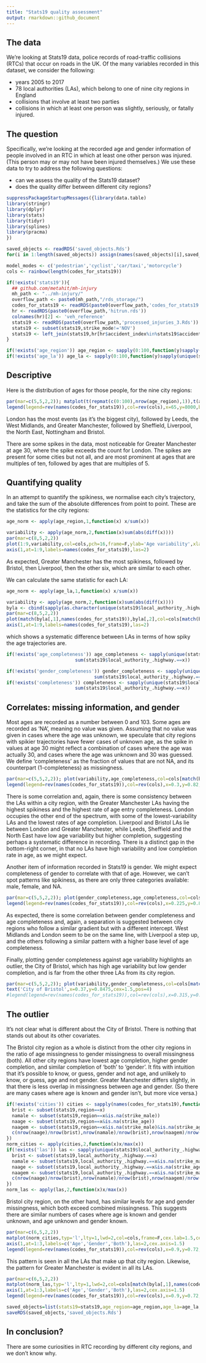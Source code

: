 ```yaml
---
title: "Stats19 quality assessment"
output: rmarkdown::github_document
---
```

  

## The data

We're looking at Stats19 data, police records of road-traffic collisions (RTCs) that occur on roads in the UK. Of the many variables recorded in this dataset, we consider the following:

  - years 2005 to 2017
  - 78 local authorities (LAs), which belong to one of nine city regions in England
  - collisions that involve at least two parties
  - collisions in which at least one person was slightly, seriously, or fatally injured.

## The question

Specifically, we're looking at the recorded age and gender information of people involved in an RTC in which at least one other person was injured. (This person may or may not have been injured themselves.) We use these data to try to address the following questions:

 - can we assess the quality of the Stats19 dataset?
 - does the quality differ between different city regions?




```r
suppressPackageStartupMessages({library(data.table)
library(stringr)
library(dplyr)
library(stats)
library(tidyr)
library(splines)
library(pracma)
})

saved_objects <- readRDS('saved_objects.Rds')
for(i in 1:length(saved_objects)) assign(names(saved_objects)[i],saved_objects[[i]])

model_modes <- c('pedestrian','cyclist','car/taxi','motorcycle')
cols <- rainbow(length(codes_for_stats19))

if(!exists('stats19')){
  ## github.com/metahit/mh-injury
  mh_path <- "../mh-injury/"
  overflow_path <- paste0(mh_path,"/rds_storage/")
  codes_for_stats19 <- readRDS(paste0(overflow_path,'codes_for_stats19.Rds'))
  hr <- readRDS(paste0(overflow_path,'hitrun.rds'))
  colnames(hr)[2] <- 'veh_reference'
  stats19 <- readRDS(paste0(overflow_path,'processed_injuries_3.Rds'))
  stats19 <- subset(stats19,strike_mode!='NOV')
  stats19 <- left_join(stats19,hr[hr$accident_index%in%stats19$accident_index,],by=c('veh_reference','accident_index'))
}

if(!exists('age_region')) age_region <- sapply(0:100,function(y)sapply(names(codes_for_stats19),function(x)nrow(subset(stats19,strike_age==y&region==x))))
if(!exists('age_la')) age_la <- sapply(0:100,function(y)sapply(unique(stats19$local_authority_.highway.),function(x)nrow(subset(stats19,strike_age==y&local_authority_.highway.==x))))

```

## Descriptive 

Here is the distribution of ages for those people, for the nine city regions:

```r

par(mar=c(5,5,2,2)); matplot(t(repmat(c(0:100),nrow(age_region),1)),t(age_region),lwd=2,typ='l',lty=1,frame=F,xlab='Age',ylab='Count',cex.axis=1.5,cex.lab=1.5,col=cols)
legend(legend=rev(names(codes_for_stats19)),col=rev(cols),x=65,y=8000,bty='n',lwd=2)

```

London has the most events (as it's the biggest city), followed by Leeds, the West Midlands, and Greater Manchester, followed by Sheffield, Liverpool, the North East, Nottingham and Bristol.

There are some spikes in the data, most noticeable for Greater Manchester at age 30, where the spike exceeds the count for London. The spikes are present for some cities but not all, and are most prominent at ages that are multiples of ten, followed by ages that are multiples of 5.

## Quantifying quality

In an attempt to quantify the spikiness, we normalise each city's trajectory, and take the sum of the absolute differences from point to point. These are the statistics for the city regions:

```r

age_norm <- apply(age_region,1,function(x) x/sum(x))

variability <- apply(age_norm,2,function(x)sum(abs(diff(x))))
par(mar=c(8,5,2,2))
plot(1:9,variability,col=cols,pch=16,frame=F,ylab='Age variability',xlab='',cex.axis=1.5,cex.lab=1.5,xaxt='n',cex=2)
axis(1,at=1:9,labels=names(codes_for_stats19),las=2)

```

As expected, Greater Manchester has the most spikiness, followed by Bristol, then Liverpool, then the other six, which are similar to each other.

We can calculate the same statistic for each LA:

```r

age_norm <- apply(age_la,1,function(x) x/sum(x))

variability <- apply(age_norm,2,function(x)sum(abs(diff(x))))
byla <- cbind(sapply(as.character(unique(stats19$local_authority_.highway.)),function(x)names(codes_for_stats19)[sapply(codes_for_stats19,function(y)x%in%y)]),variability)
par(mar=c(8,5,2,2))
plot(match(byla[,1],names(codes_for_stats19)),byla[,2],col=cols[match(byla[,1],names(codes_for_stats19))],pch=16,frame=F,ylab='Age variability',xlab='',cex.axis=1.5,cex.lab=1.5,xaxt='n')
axis(1,at=1:9,labels=names(codes_for_stats19),las=2)

```

which shows a systematic difference between LAs in terms of how spiky the age trajectories are.


```r
if(!exists('age_completeness')) age_completeness <- sapply(unique(stats19$local_authority_.highway.),function(x)nrow(subset(stats19,!is.na(strike_age)&local_authority_.highway.==x))/
                         sum(stats19$local_authority_.highway.==x))

if(!exists('gender_completeness')) gender_completeness <- sapply(unique(stats19$local_authority_.highway.),function(x)nrow(subset(stats19,!is.na(strike_male)&local_authority_.highway.==x))/
                                sum(stats19$local_authority_.highway.==x))
if(!exists('completeness')) completeness <- sapply(unique(stats19$local_authority_.highway.),function(x)nrow(subset(stats19,!is.na(strike_male)&!is.na(strike_age)&local_authority_.highway.==x))/
                         sum(stats19$local_authority_.highway.==x))

```

## Correlates: missing information, and gender

Most ages are recorded as a number between 0 and 103. Some ages are recorded as 'NA', meaning no value was given. Assuming that no value was given in cases where the age was unknown, we speculate that city regions with spikier trajectories have fewer cases of unknown age, as the spike in values at age 30 might reflect a combination of cases where the age was actually 30, and cases where the age was unknown and 30 was guessed. We define 'completeness' as the fraction of values that are not NA, and its counterpart (1-completeness) as missingness.

```r


par(mar=c(5,5,2,2)); plot(variability,age_completeness,col=cols[match(byla[,1],names(codes_for_stats19))],pch=16,cex=2,xlab='Age variability',ylab='Age completeness',frame=F,cex.axis=1.5,cex.lab=1.5)
legend(legend=rev(names(codes_for_stats19)),col=rev(cols),x=0.3,y=0.82,bty='n',lwd=2)

```

There is some correlation and, again, there is some consistency between the LAs within a city region, with the Greater Manchester LAs having the highest spikiness and the highest rate of age entry completeness. London occupies the other end of the spectrum, with some of the lowest-variability LAs and the lowest rates of age completion. Liverpool and Bristol LAs lie between London and Greater Manchester, while Leeds, Sheffield and the North East have low age variability but higher completion, suggesting perhaps a systematic difference in recording. There is a distinct gap in the bottom-right corner, in that no LAs have high variability and low completion rate in age, as we might expect.

Another item of information recorded in Stats19 is gender. We might expect completeness of gender to correlate with that of age. However, we can't spot patterns like spikiness, as there are only three categories available: male, female, and NA. 


```r

par(mar=c(5,5,2,2)); plot(gender_completeness,age_completeness,col=cols[match(byla[,1],names(codes_for_stats19))],pch=16,cex=2,ylab='Age completeness',xlab='Gender completeness',frame=F,cex.axis=1.5,cex.lab=1.5)
legend(legend=rev(names(codes_for_stats19)),col=rev(cols),x=0.225,y=0.8,bty='n',lwd=2)

```

As expected, there is some correlation between gender completeness and age completeness and, again, a separation is suggested between city regions who follow a similar gradient but with a different intercept. West Midlands and London seem to be on the same line, with Liverpool a step up, and the others following a similar pattern with a higher base level of age completeness.

Finally, plotting gender completeness against age variability highlights an outlier, the City of Bristol, which has high age variability but low gender completion, and is far from the other three LAs from its city region.

```r


par(mar=c(5,5,2,2)); plot(variability,gender_completeness,col=cols[match(byla[,1],names(codes_for_stats19))],pch=16,cex=2,xlab='Age variability',ylab='Gender completeness',frame=F,cex.axis=1.5,cex.lab=1.5,xlim=c(0.096,0.48))
text('City of Bristol',x=0.37,y=0.8475,cex=1.5,pos=4)
#legend(legend=rev(names(codes_for_stats19)),col=rev(cols),x=0.315,y=0.905,bty='n',lwd=2)
```


## The outlier

It's not clear what is different about the City of Bristol. There is nothing that stands out about its other covariates.

The Bristol city region as a whole is distinct from the other city regions in the ratio of age missingness to gender missingness to overall missingness (both). All other city regions have lowest age completion, higher gender completion, and similar completion of 'both' to 'gender'. It fits with intuition that it's possible to know, or guess, gender and not age, and unlikely to know, or guess, age and not gender. Greater Manchester differs slightly, in that there is less overlap in missingness between age and gender. (So there are many cases where age is known and gender isn't, but more vice versa.)

```r

if(!exists('cities')) cities <- sapply(names(codes_for_stats19),function(x){
  brist <- subset(stats19,region==x)
  namale <- subset(stats19,region==x&is.na(strike_male))
  naage <- subset(stats19,region==x&is.na(strike_age))
  naagem <- subset(stats19,region==x&is.na(strike_male)&is.na(strike_age))
  c(nrow(naage)/nrow(brist),nrow(namale)/nrow(brist),nrow(naagem)/nrow(brist))
})
norm_cities <- apply(cities,2,function(x)x/max(x))
if(!exists('las')) las <- sapply(unique(stats19$local_authority_.highway.),function(x){
  brist <- subset(stats19,local_authority_.highway.==x)
  namale <- subset(stats19,local_authority_.highway.==x&is.na(strike_male))
  naage <- subset(stats19,local_authority_.highway.==x&is.na(strike_age))
  naagem <- subset(stats19,local_authority_.highway.==x&is.na(strike_male)&is.na(strike_age))
  c(nrow(naage)/nrow(brist),nrow(namale)/nrow(brist),nrow(naagem)/nrow(brist))
})
norm_las <- apply(las,2,function(x)x/max(x))
```


Bristol city region, on the other hand, has similar levels for age and gender missingness, which both exceed combined missingness. This suggests there are similar numbers of cases where age is known and gender unknown, and age unknown and gender known. 

```r
par(mar=c(6,5,2,2))
matplot(norm_cities,typ='l',lty=1,lwd=2,col=cols,frame=F,cex.lab=1.5,cex.axis=1.5,xlab='',ylab='Missingness relative to age',xaxt='n',ylim=c(0.3,1))
axis(1,at=1:3,labels=c('Age','Gender','Both'),las=2,cex.axis=1.5)
legend(legend=rev(names(codes_for_stats19)),col=rev(cols),x=0.9,y=0.72,bty='n',lwd=2)

```

This pattern is seen in all the LAs that make up that city region. Likewise, the pattern for Greater Manchester is evident in all its LAs. 

```r
par(mar=c(6,5,2,2))
matplot(norm_las,typ='l',lty=1,lwd=2,col=cols[match(byla[,1],names(codes_for_stats19))],frame=F,cex.lab=1.5,cex.axis=1.5,xlab='',ylab='Missingness relative to age',xaxt='n',ylim=c(0.3,1))
axis(1,at=1:3,labels=c('Age','Gender','Both'),las=2,cex.axis=1.5)
legend(legend=rev(names(codes_for_stats19)),col=rev(cols),x=0.9,y=0.72,bty='n',lwd=2)

```
```r


saved_objects=list(stats19=stats19,age_region=age_region,age_la=age_la,age_completeness=age_completeness,gender_completeness=gender_completeness,completeness=completeness,cities=cities,las=las,codes_for_stats19=codes_for_stats19)
saveRDS(saved_objects,'saved_objects.Rds')

```

## In conclusion?

 There are some curiosities in RTC recording by different city regions, and we don't know why.
